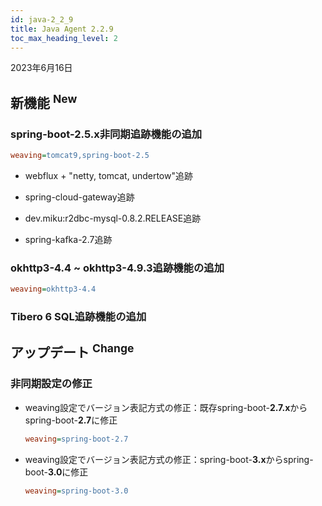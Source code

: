```yaml
---
id: java-2_2_9
title: Java Agent 2.2.9
toc_max_heading_level: 2
---
```


2023年6月16日

## 新機能 <sup><Status>New</Status></sup>

### spring-boot-2.5.x非同期追跡機能の追加

```ini title='whatap.conf'
weaving=tomcat9,spring-boot-2.5
```

-   webflux + "netty, tomcat, undertow"追跡

-   spring-cloud-gateway追跡

-   dev.miku:r2dbc-mysql-0.8.2.RELEASE追跡

-   spring-kafka-2.7追跡

### okhttp3-4.4 ~ okhttp3-4.9.3追跡機能の追加

```ini title='whatap.conf'
weaving=okhttp3-4.4
```

### Tibero 6 SQL追跡機能の追加

## アップデート <sup><Status>Change</Status></sup>

### 非同期設定の修正

-   weaving設定でバージョン表記方式の修正：既存spring-boot-**2.7.x**からspring-boot-**2.7**に修正

    ```ini title='whatap.conf'
    weaving=spring-boot-2.7
    ```

-   weaving設定でバージョン表記方式の修正：spring-boot-**3.x**からspring-boot-**3.0**に修正

    ```ini title='whatap.conf'
    weaving=spring-boot-3.0
    ```
